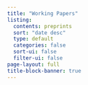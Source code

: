 ```yaml
---
title: "Working Papers"
listing:
  contents: preprints
  sort: "date desc"
  type: default
  categories: false
  sort-ui: false
  filter-ui: false
page-layout: full
title-block-banner: true
---
```

